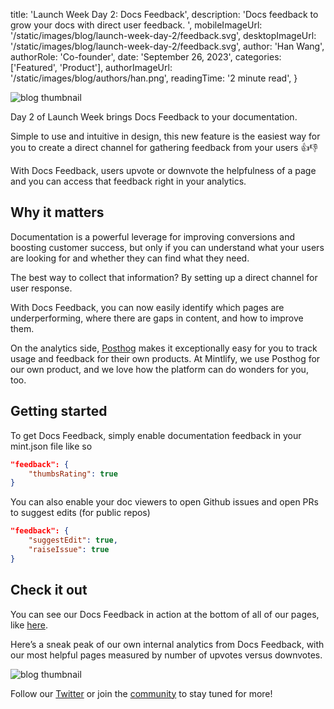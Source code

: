 
  title: 'Launch Week Day 2: Docs Feedback',
  description:
    'Docs feedback to grow your docs with direct user feedback. ',
  mobileImageUrl: '/static/images/blog/launch-week-day-2/feedback.svg',
  desktopImageUrl: '/static/images/blog/launch-week-day-2/feedback.svg',
  author: 'Han Wang',
  authorRole: 'Co-founder',
  date: 'September 26, 2023',
  categories: ['Featured', 'Product'],
  authorImageUrl: '/static/images/blog/authors/han.png',
  readingTime: '2 minute read',
}


<img
  src="/static/images/blog/launch-week-day-2/header-2.png"
  alt="blog thumbnail"
  className="w-full rounded-md"
/>

Day 2 of Launch Week brings Docs Feedback to your documentation. 

Simple to use and intuitive in design, this new feature is the easiest way for you to create a direct channel for gathering feedback from your users 👍👎

With Docs Feedback, users upvote or downvote the helpfulness of a page and you can access that feedback right in your analytics.  
 
## Why it matters 

Documentation is a powerful leverage for improving conversions and boosting customer success, but only if you can understand what your users are looking for and whether they can find what they need.

The best way to collect that information? By setting up a direct channel for user response. 

With Docs Feedback, you can now easily identify which pages are underperforming, where there are gaps in content, and how to improve them. 

On the analytics side, [Posthog](https://www.linkedin.com/company/posthog/) makes it exceptionally easy for you to track usage and feedback for their own products. At Mintlify, we use Posthog for our own product, and we love how the platform can do wonders for you, too. 

## Getting started

To get Docs Feedback, simply enable documentation feedback in your mint.json file like so

```json
"feedback": {
	"thumbsRating": true
}
```

You can also enable your doc viewers to open Github issues and open PRs to suggest edits (for public repos) 

```json
"feedback": {
	"suggestEdit": true,
	"raiseIssue": true
}
```

## Check it out

You can see our Docs Feedback in action at the bottom of all of our pages, like [here](https://mintlify.com/docs/quickstart). 

Here’s a sneak peak of our own internal analytics from Docs Feedback, with our most helpful pages measured by number of upvotes versus downvotes.

<img
  src="/static/images/blog/launch-week-day-2/thumbnail.png"
  alt="blog thumbnail"
  className="w-full rounded-md"
/>

Follow our [Twitter](https://twitter.com/mintlify) or join the [community](http://mintlify.com/community) to stay tuned for more! 